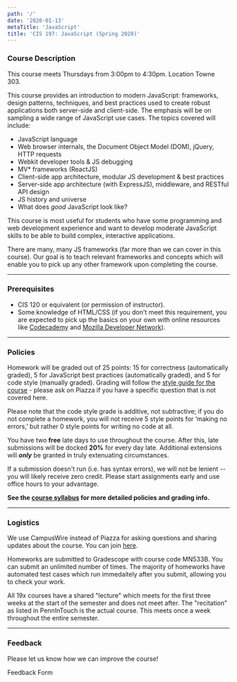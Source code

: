 ```yaml
---
path: '/'
date: '2020-01-13'
metaTitle: 'JavaScript'
title: 'CIS 197: JavaScript (Spring 2020)'
---
```



### Course Description

<InfoMessage showIcon>
  This course meets Thursdays from 3:00pm to 4:30pm. Location Towne 303.
</InfoMessage>

This course provides an introduction to modern JavaScript: frameworks, design patterns, techniques, and best practices used to create robust applications both server-side and client-side. The emphasis will be on sampling a wide range of JavaScript use cases. The topics covered will include:

- JavaScript language
- Web browser internals, the Document Object Model (DOM), jQuery, HTTP requests
- Webkit developer tools & JS debugging
- MV\* frameworks (ReactJS)
- Client-side app architecture, modular JS development & best practices
- Server-side app architecture (with ExpressJS), middleware, and RESTful API design
- JS history and universe
- What does _good_ JavaScript look like?

This course is most useful for students who have some programming and web development experience and want to develop moderate JavaScript skills to be able to build complex, interactive applications.

There are many, many JS frameworks (far more than we can cover in this course). Our goal is to teach relevant frameworks and concepts which will enable you to pick up any other framework upon completing the course.

---

### Prerequisites

- CIS 120 or equivalent (or permission of instructor).
- Some knowledge of HTML/CSS (if you don't meet this requirement, you are expected to pick up the basics on your own with online resources like [Codecademy](http://codecademy.com/) and [Mozilla Developer Network](https://developer.mozilla.org/en-US/)).

---

### Policies

Homework will be graded out of 25 points: 15 for correctness (automatically graded), 5 for JavaScript best practices (automatically graded), and 5 for code style (manually graded). Grading will follow the [style guide for the course](/style) - please ask on Piazza if you have a specific question that is not covered here.

Please note that the code style grade is additive, not subtractive; if you do not complete a homework, you will not receive 5 style points for ‘making no errors,’ but rather 0 style points for writing no code at all.

You have two **free** late days to use throughout the course. After this, late submissions will be docked **20%** for every day late. Additional extensions will _**only**_ be granted in truly extenuating circumstances.

If a submission doesn't run (i.e. has syntax errors), we will not be lenient -- you will likely receive zero credit. Please start assignments early and use office hours to your advantage.

**See the [course syllabus](/syllabus) for more detailed policies and grading info.**

---

### Logistics

We use CampusWire instead of Piazza for asking questions and sharing updates about the course. You can join [here](https://campuswire.com/c/G35F55F77/feed).

Homeworks are submitted to Gradescope with course code MN533B. You can submit an unlimited number of times. The majority of homeworks have automated test cases which run immedaitely after you submit, allowing you to check your work.

All 19x courses have a shared "lecture" which meets for the first three weeks at the start of the semester and does not meet after. The "recitation" as listed in PennInTouch is the actual course. This meets once a week throughout the entire semester.

---

### Feedback

Please let us know how we can improve the course!

<BtnAnchor href={FEEDBACK_ROUTE} target="_BLANK">
  Feedback Form
</BtnAnchor>
